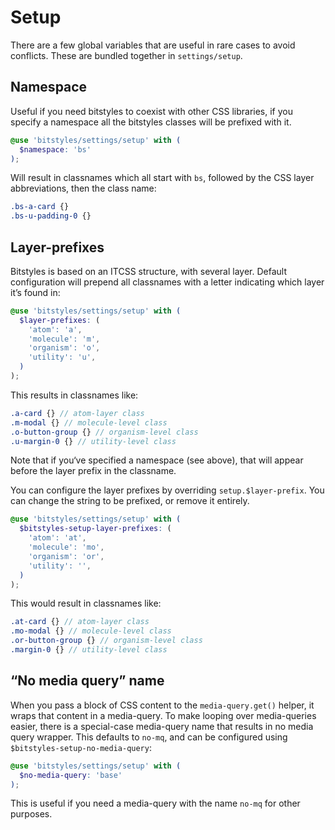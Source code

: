 
<Meta title="Design Tokens/Setup" />

# Setup

There are a few global variables that are useful in rare cases to avoid conflicts. These are bundled together in `settings/setup`.

## Namespace

Useful if you need bitstyles to coexist with other CSS libraries, if you specify a namespace all the bitstyles classes will be prefixed with it.

```scss
@use 'bitstyles/settings/setup' with (
  $namespace: 'bs'
);
```

Will result in classnames which all start with `bs`, followed by the CSS layer abbreviations, then the class name:

<!-- prettier-ignore-start -->
```scss
.bs-a-card {}
.bs-u-padding-0 {}
```
<!-- prettier-ignore-end -->

## Layer-prefixes

Bitstyles is based on an ITCSS structure, with several layer. Default configuration will prepend all classnames with a letter indicating which layer it’s found in:

```scss
@use 'bitstyles/settings/setup' with (
  $layer-prefixes: (
    'atom': 'a',
    'molecule': 'm',
    'organism': 'o',
    'utility': 'u',
  )
);
```

This results in classnames like:

<!-- prettier-ignore-start -->
```scss
.a-card {} // atom-layer class
.m-modal {} // molecule-level class
.o-button-group {} // organism-level class
.u-margin-0 {} // utility-level class
```
<!-- prettier-ignore-end -->

Note that if you‘ve specified a namespace (see above), that will appear before the layer prefix in the classname.

You can configure the layer prefixes by overriding `setup.$layer-prefix`. You can change the string to be prefixed, or remove it entirely.

```scss
@use 'bitstyles/settings/setup' with (
  $bitstyles-setup-layer-prefixes: (
    'atom': 'at',
    'molecule': 'mo',
    'organism': 'or',
    'utility': '',
  )
);
```

This would result in classnames like:

<!-- prettier-ignore-start -->
```scss
.at-card {} // atom-layer class
.mo-modal {} // molecule-level class
.or-button-group {} // organism-level class
.margin-0 {} // utility-level class
```
<!-- prettier-ignore-end -->

## “No media query” name

When you pass a block of CSS content to the `media-query.get()` helper, it wraps that content in a media-query. To make looping over media-queries easier, there is a special-case media-query name that results in no media query wrapper. This defaults to `no-mq`, and can be configured using `$bitstyles-setup-no-media-query`:

```scss
@use 'bitstyles/settings/setup' with (
  $no-media-query: 'base'
);
```

This is useful if you need a media-query with the name `no-mq` for other purposes.
